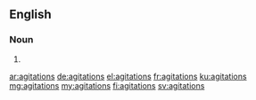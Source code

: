 ==English==

===Noun===
{{head|en|plural}}

# {{plural of|agitation|lang=en}}

[[ar:agitations]]
[[de:agitations]]
[[el:agitations]]
[[fr:agitations]]
[[ku:agitations]]
[[mg:agitations]]
[[my:agitations]]
[[fi:agitations]]
[[sv:agitations]]